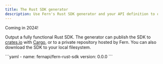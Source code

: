 ```yaml
---
title: The Rust SDK generator
description: Use Fern's Rust SDK generator and your API definition to output a fully functional Rust SDK to your local file system, to a private repository, or to crates.io.
---
```


<Tip>
Coming in 2024!
</Tip>

<br />

Output a fully functional Rust SDK. The generator can publish the SDK to [crates.io](https://crates.io) with [Cargo](https://doc.rust-lang.org/cargo/), or to a private repository hosted by Fern. You can also download the SDK to your local filesystem.

<CodeBlock title="generators.yml">
```yaml
- name: fernapi/fern-rust-sdk
  version: 0.0.0
```
</CodeBlock>
